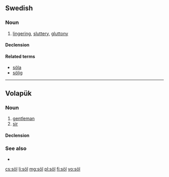 {{also|Appendix:Variations of "sol"}}
==Swedish==

===Noun===
{{sv-noun|n}}

# [[lingering]], [[sluttery]], [[gluttony]]

====Declension====
{{sv-noun-unc-irreg-n|2=sölet}}

====Related terms====
* [[söla]]
* [[sölig]]

----

==Volapük==

===Noun===
{{vo-noun}}

# [[gentleman]]
# [[sir]]

====Declension====
{{vo-decl-noun}}

===See also===
* {{l|vo|siör}}

[[cs:söl]]
[[li:söl]]
[[mg:söl]]
[[pl:söl]]
[[fi:söl]]
[[vo:söl]]